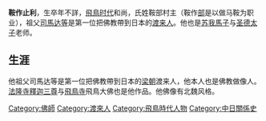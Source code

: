 {{japanese|japanese=鞍作 止利|kana=くらつくり の とり|romaji=Kuratsukuri no Tori}}
'''鞍作止利'''，生卒年不詳，[[飛鳥时代|飛鳥时代]]和尚，氏姓鞍部村主（鞍作[[部|部]]是以做马鞍为职业），祖父[[司馬达等|司馬达等]]是第一位把佛教帶到日本的[[渡来人|渡来人]]。他也是[[苏我馬子|苏我馬子]]与[[圣德太子|圣德太子]]老师。

==生涯==
他祖父司馬达等是第一位把佛教帶到日本的[[梁朝|梁朝]]渡来人，他本人也是佛教做像人。[[法隆寺|法隆寺]][[釋迦三尊|釋迦三尊]]与[[飛鳥寺|飛鳥寺]]飛鳥大佛也是他作品。他佛像有北魏风格。

{{Authority control}}
[[Category:佛師|Category:佛師]]
[[Category:渡來人|Category:渡來人]]
[[Category:飛鳥時代人物|Category:飛鳥時代人物]]
[[Category:中日關係史|Category:中日關係史]]
